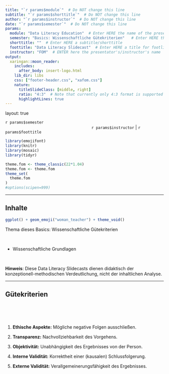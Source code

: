 ```yaml
---
title: "`r params$module`"  # Do NOT change this line
subtitle: "`r params$shorttitle`"  # Do NOT change this line
author: "`r params$instructor`"  # Do NOT change this line
date: "`r params$semester`"  # Do NOT change this line
params:
  module: "Data Literacy Education"  # Enter HERE the name of the presentation/course/module
  semester: "Basics: Wissenschaftliche Gütekriterien"   # Enter HERE the date/semester/term
  shorttitle: ""  # Enter HERE a subtitle/shorttitle
  foottitle: "Data Literacy Slidecast"  # Enter HERE a title for footline
  instructor: "FOM"  # ENTER here the presentator's/instructor's name
output:
  xaringan::moon_reader:
    includes:
      after_body: insert-logo.html
    lib_dir: libs
    css: ["footer-header.css", "xafom.css"]
    nature:
      titleSlideClass: [middle, right]
      ratio: "4:3"  # Note that currently only 4:3 format is supported
      highlightLines: true
---
```



layout: true
  
<div class="my-header"></div>

<!-- the following lines define the header and the footer line: -->
<div class="my-footer"><span>`r params$semester`    
&emsp;&emsp;&emsp;&emsp;&emsp;&emsp;
&emsp;&emsp;&emsp;&emsp;&emsp;&emsp;&emsp;&emsp;&emsp;&emsp;&emsp;&emsp;&emsp;
`r params$instructor` | `r params$foottitle` </span></div> 

<div class="footer-line"></div>



```r
library(emojifont)
library(knitr)
library(mosaic)
library(tidyr)

theme.fom <- theme_classic(22*1.04)
theme.fom <- theme.fom
theme_set(
  theme.fom  
)
#options(scipen=999)


```

---

## Inhalte

```r
ggplot() + geom_emoji("woman_teacher") + theme_void()
```


Thema dieses Basics: Wissenschaftliche Gütekriterien

<br>


- Wissenschaftliche Grundlagen


<br>

**Hinweis**: Diese Data Literacy Slidecasts dienen didaktisch der konzeptionell-methodischen Verdeutlichung, nicht der inhaltlichen Analyse.

---

## Gütekriterien

<br> 
<br>
<br>

1. **Ethische Aspekte:** Mögliche negative Folgen ausschließen.

2. **Transparenz:** Nachvollziehbarkeit des Vorgehens.

3. **Objektivität:** Unabhängigkeit des Ergebnisses von der Person.

4. **Interne Validität:** Korrektheit einer (kausalen) Schlussfolgerung.

5. **Externe Validität:** Verallgemeinerungsfähigkeit des Ergebnisses.
